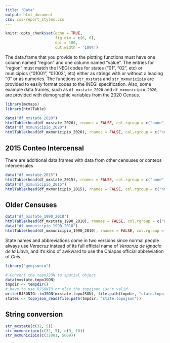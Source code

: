 ```yaml
---
title: "Data"
output: html_document
css: css/report_styles.css
---
```


```r
knitr::opts_chunk$set(echo = TRUE, 
                      fig.dim = c(6, 6), 
                      dpi = 100, 
                      out.width = '100%')
```

The data.frame that you provide to the plotting functions must have one column named "region" and one column named "value". The entries for "region" must match the INEGI codes for states ("01", "02", etc) or municipios ("01001", "01002", etc) either as strings with or without a leading "0" or as numerics. The functions `str_mxstate` and `str_mxmunicipio` are provided to easily format codes to the INEGI specification. Also, some example data.frames, such as `df_mxstate_2020` and `df_mxmunicipio_2020`, are provided with demographic variables from the 2020 Census.

```r
library(mxmaps)
library(htmlTable)

data("df_mxstate_2020")
htmlTable(head(df_mxstate_2020), rnames = FALSE, col.rgroup = c("none", "#F7F7F7"))
data("df_mxmunicipio_2020")
htmlTable(head(df_mxmunicipio_2020), rnames = FALSE, col.rgroup = c("none", "#F7F7F7"))
```

## 2015 Conteo Intercensal

There are additional data.frames with data from other censuses or conteos 
intercensales

```r
data("df_mxstate_2015")
htmlTable(head(df_mxstate_2015), rnames = FALSE, col.rgroup = c("none", "#F7F7F7"))
data("df_mxmunicipio_2015")
htmlTable(head(df_mxmunicipio_2015), rnames = FALSE, col.rgroup = c("none", "#F7F7F7"))
```

## Older Censuses

```r
data("df_mxstate_1990_2010")
htmlTable(head(df_mxstate_1990_2010), rnames = FALSE, col.rgroup = c("none", "#F7F7F7"))
data("df_mxmunicipio_1990_2010")
htmlTable(head(df_mxmunicipio_1990_2010), rnames = FALSE, col.rgroup = c("none", "#F7F7F7"))
```

State names and abbreviations come in two versions since normal people always use _Veracruz_ instead of its full official name of _Veracruz de Ignacio de la Llave_, and it's kind of awkward to use the Chiapas official abbreviation of _Chis._

```r
library("geojsonio")

# Convert the topoJSON to spatial object
data(mxstate.topoJSON)
tmpdir <- tempdir()
# have to use RJSONIO or else the topojson isn't valid
write(RJSONIO::toJSON(mxstate.topoJSON), file.path(tmpdir, "state.topojson"))
states <- topojson_read(file.path(tmpdir, "state.topojson"))
```

## String conversion

```r
str_mxstate(c(32, 5))
str_mxmunicipio(c(32, 5), c(9, 18))
str_mxmunicipio(c(32001, 5009))
```
